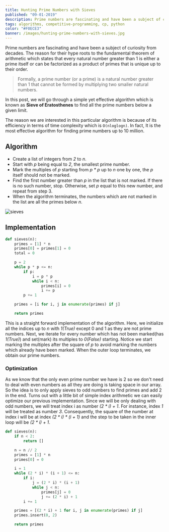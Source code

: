 ```yaml
---
title: Hunting Prime Numbers with Sieves
published: "09-01-2019"
description: Prime numbers are fascinating and have been a subject of curiosity from decades. The reason for their hype roots to the fundamental theorem of arithmetic which states that every natural number greater than 1 is either a prime itself or can be factorized as a product of primes that is unique up to their order.
tags: algorithms, competitive-programming, cp, python
color: "#F0ECE3"
banner: /images/hunting-prime-numbers-with-sieves.jpg
---
```


Prime numbers are fascinating and have been a subject of curiosity from decades. The reason for their hype roots to the fundamental theorem of arithmetic which states that every natural number greater than 1 is either a prime itself or can be factorized as a product of primes that is unique up to their order.

> Formally, a prime number (or a prime) is a natural number greater than 1 that cannot be formed by multiplying two smaller natural numbers.

In this post, we will go through a simple yet effective algorithm which is known as **Sieve of Eratosthenes** to find all the prime numbers below a given limit.

The reason we are interested in this particular algorithm is because of its efficiency in terms of time complexity which is `O(nloglogn)`. In fact, It is the most effective algorithm for finding prime numbers up to 10 million.

## Algorithm

- Create a list of integers from _2_ to _n_.
- Start with _p_ being equal to _2_, the smallest prime number.
- Mark the multiples of _p_ starting from _p \* p_ up to _n_ one by one, the _p_ itself should not be marked.
- Find the first number greater than _p_ in the list that is not marked. If there is no such number, stop. Otherwise, set _p_ equal to this new number, and repeat from step 3.
- When the algorithm terminates, the numbers which are not marked in the list are all the primes below _n_.

![sieves](https://cs61.seas.harvard.edu/site/img/sieve1.gif)

## Implementation

```python
def sieves(n):
    primes = [1] * n
    primes[0] = primes[1] = 0
    total = 0

    p = 2
    while p * p <= n:
        if p:
            i = p * p
            while i < n:
                primes[i] = 0
                i += p
        p += 1

    primes = [i for i, j in enumerate(primes) if j]

    return primes
```

This is a straight forward implementation of the algorithm.
Here, we initialize all the indices up to _n_ with _1(True)_ except 0 and 1 as they are not prime numbers.
Next, we iterate for every number which has not been marked(has _1(True)_) and set(mark) its multiples to _0(False)_ starting. Notice we start marking the multiples after the square of _p_ to avoid marking the numbers which already have been marked.
When the outer loop terminates, we obtain our prime numbers.

### Optimization

As we know that the only even prime number we have is 2 so we don't need to deal with even numbers as all they are doing is taking space in our array.
So the idea is to only apply sieves to odd numbers to find primes and add 2 in the end. Turns out with a little bit of simple index arithmetic we can easily optimize our previous implementation.
Since we will be only dealing with odd numbers, we will treat index i as number _(2 \* i) + 1_.
For instance, index _1_ will be treated as number _3_.
Consequently, the square of the number at index i will be at index _(2 * i) * (i + 1)_ and the step to be taken in the inner loop will be _(2 \* i) + 1_.

```python
def sieves(n):
    if n < 2:
        return []

    n = n // 2
    primes = [1] * n
    primes[0] = 0

    i = 1
    while (2 * i) * (i + 1) <= n:
        if i:
            j = (2 * i) * (i + 1)
            while j < n:
                primes[j] = 0
                j += (2 * i) + 1
        i += 1

    primes = [(2 * i) + 1 for i, j in enumerate(primes) if j]
    primes.insert(0, 2)

    return primes
```
